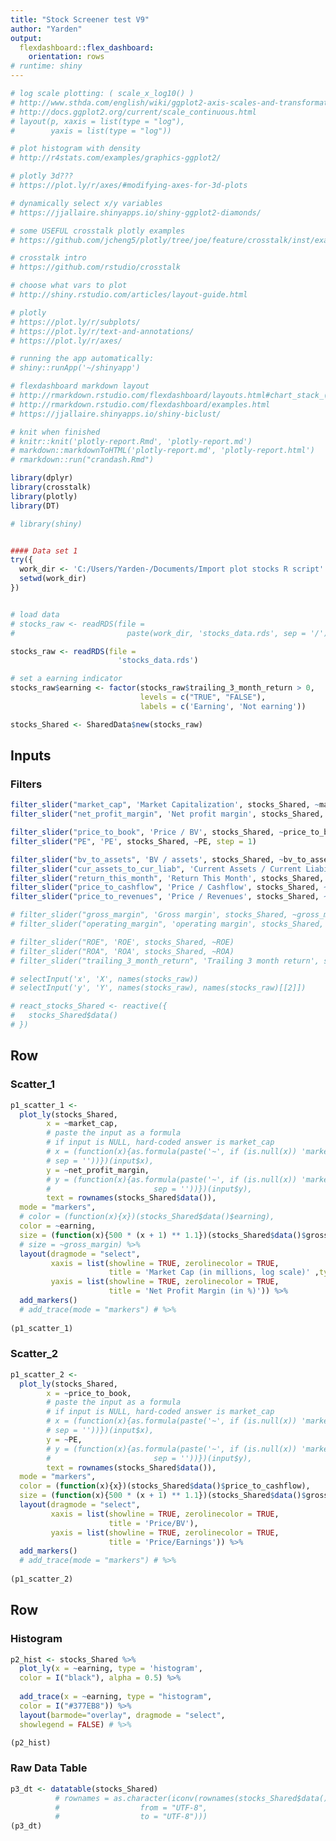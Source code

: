 ---
title: "Stock Screener test V9"
author: "Yarden"
output: 
  flexdashboard::flex_dashboard:
    orientation: rows
# runtime: shiny
---



```{r comments_resources, include=FALSE}
# log scale plotting: ( scale_x_log10() )
# http://www.sthda.com/english/wiki/ggplot2-axis-scales-and-transformations
# http://docs.ggplot2.org/current/scale_continuous.html
# layout(p, xaxis = list(type = "log"),
#        yaxis = list(type = "log"))

# plot histogram with density
# http://r4stats.com/examples/graphics-ggplot2/

# plotly 3d???
# https://plot.ly/r/axes/#modifying-axes-for-3d-plots

# dynamically select x/y variables
# https://jjallaire.shinyapps.io/shiny-ggplot2-diamonds/

# some USEFUL crosstalk plotly examples
# https://github.com/jcheng5/plotly/tree/joe/feature/crosstalk/inst/examples/crosstalk

# crosstalk intro
# https://github.com/rstudio/crosstalk

# choose what vars to plot
# http://shiny.rstudio.com/articles/layout-guide.html

# plotly
# https://plot.ly/r/subplots/
# https://plot.ly/r/text-and-annotations/
# https://plot.ly/r/axes/

# running the app automatically:
# shiny::runApp('~/shinyapp')

# flexdashboard markdown layout
# http://rmarkdown.rstudio.com/flexdashboard/layouts.html#chart_stack_(scrolling)
# http://rmarkdown.rstudio.com/flexdashboard/examples.html
# https://jjallaire.shinyapps.io/shiny-biclust/

# knit when finished
# knitr::knit('plotly-report.Rmd', 'plotly-report.md')
# markdown::markdownToHTML('plotly-report.md', 'plotly-report.html')
# rmarkdown::run("crandash.Rmd")


```


<!-- # ```{r setup, echo=FALSE, include=FALSE} -->
<!-- knitr::opts_chunk$set(echo = FALSE) -->
<!-- ``` -->



```{r import, echo=FALSE}

library(dplyr)
library(crosstalk)
library(plotly)
library(DT)

# library(shiny)


#### Data set 1
try({
  work_dir <- 'C:/Users/Yarden-/Documents/Import plot stocks R script'
  setwd(work_dir)
})


# load data
# stocks_raw <- readRDS(file = 
#                         paste(work_dir, 'stocks_data.rds', sep = '/'))

stocks_raw <- readRDS(file = 
                        'stocks_data.rds')

# set a earning indicator
stocks_raw$earning <- factor(stocks_raw$trailing_3_month_return > 0,
                             levels = c("TRUE", "FALSE"), 
                             labels = c('Earning', 'Not earning'))

stocks_Shared <- SharedData$new(stocks_raw)

```

Inputs {.sidebar}
-----------------------------------------------------------------------
### Filters


```{r filter_sliders, echo=FALSE}

filter_slider("market_cap", 'Market Capitalization', stocks_Shared, ~market_cap)
filter_slider("net_profit_margin", 'Net profit margin', stocks_Shared, ~net_profit_margin)

filter_slider("price_to_book", 'Price / BV', stocks_Shared, ~price_to_book)
filter_slider("PE", 'PE', stocks_Shared, ~PE, step = 1)

filter_slider("bv_to_assets", 'BV / assets', stocks_Shared, ~bv_to_assets)
filter_slider("cur_assets_to_cur_liab", 'Current Assets / Current Liabilities', stocks_Shared, ~cur_assets_to_cur_liab)
filter_slider("return_this_month", 'Return This Month', stocks_Shared, ~return_this_month)
filter_slider("price_to_cashflow", 'Price / Cashflow', stocks_Shared, ~price_to_cashflow)
filter_slider("price_to_revenues", 'Price / Revenues', stocks_Shared, ~price_to_revenues)

# filter_slider("gross_margin", 'Gross margin', stocks_Shared, ~gross_margin)
# filter_slider("operating_margin", 'operating margin', stocks_Shared, ~operating_margin)

# filter_slider("ROE", 'ROE', stocks_Shared, ~ROE)
# filter_slider("ROA", 'ROA', stocks_Shared, ~ROA)
# filter_slider("trailing_3_month_return", 'Trailing 3 month return', stocks_Shared, ~trailing_3_month_return)

# selectInput('x', 'X', names(stocks_raw))
# selectInput('y', 'Y', names(stocks_raw), names(stocks_raw)[[2]])

# react_stocks_Shared <- reactive({
#   stocks_Shared$data()
# })

```


Row
-----------------------------------------------------------------------
### Scatter_1

```{r plot_scatter_1, echo=FALSE}

p1_scatter_1 <-
  plot_ly(stocks_Shared,
        x = ~market_cap,
        # paste the input as a formula
        # if input is NULL, hard-coded answer is market_cap
        # x = (function(x){as.formula(paste('~', if (is.null(x)) 'market_cap' else x,
        # sep = ''))})(input$x),
        y = ~net_profit_margin,
        # y = (function(x){as.formula(paste('~', if (is.null(x)) 'market_cap' else x,
        #                       sep = ''))})(input$y),
        text = rownames(stocks_Shared$data()),
  mode = "markers",
  # color = (function(x){x})(stocks_Shared$data()$earning),
  color = ~earning, 
  size = (function(x){500 * (x + 1) ** 1.1})(stocks_Shared$data()$gross_margin) ) %>%
  # size = ~gross_margin) %>%
  layout(dragmode = "select", 
         xaxis = list(showline = TRUE, zerolinecolor = TRUE, 
                      title = 'Market Cap (in millions, log scale)' ,type = "log"),
         yaxis = list(showline = TRUE, zerolinecolor = TRUE,
                      title = 'Net Profit Margin (in %)')) %>% 
  add_markers()
  # add_trace(mode = "markers") # %>%
  
(p1_scatter_1)


```

### Scatter_2

```{r plot_scatter_2, echo=FALSE}

p1_scatter_2 <-
  plot_ly(stocks_Shared,
        x = ~price_to_book,
        # paste the input as a formula
        # if input is NULL, hard-coded answer is market_cap
        # x = (function(x){as.formula(paste('~', if (is.null(x)) 'market_cap' else x,
        # sep = ''))})(input$x),
        y = ~PE,
        # y = (function(x){as.formula(paste('~', if (is.null(x)) 'market_cap' else x,
        #                       sep = ''))})(input$y),
        text = rownames(stocks_Shared$data()),
  mode = "markers",
  color = (function(x){x})(stocks_Shared$data()$price_to_cashflow),
  size = (function(x){500 * (x + 1) ** 1.1})(stocks_Shared$data()$gross_margin) ) %>%
  layout(dragmode = "select", 
         xaxis = list(showline = TRUE, zerolinecolor = TRUE, 
                      title = 'Price/BV'),
         yaxis = list(showline = TRUE, zerolinecolor = TRUE,
                      title = 'Price/Earnings')) %>% 
  add_markers()
  # add_trace(mode = "markers") # %>%
  
(p1_scatter_2)


```


Row {.tabset}
-----------------------------------------------------------------------
### Histogram

```{r plot_hist, echo=FALSE}

p2_hist <- stocks_Shared %>%
  plot_ly(x = ~earning, type = 'histogram',
  color = I("black"), alpha = 0.5) %>%
  
  add_trace(x = ~earning, type = "histogram",
  color = I("#377EB8")) %>%
  layout(barmode="overlay", dragmode = "select",
  showlegend = FALSE) # %>%

(p2_hist)

```


### Raw Data Table

```{r data_table, echo=FALSE}

p3_dt <- datatable(stocks_Shared)
          # rownames = as.character(iconv(rownames(stocks_Shared$data()),
          #                  from = "UTF-8", 
          #                  to = "UTF-8")))
(p3_dt)

```

